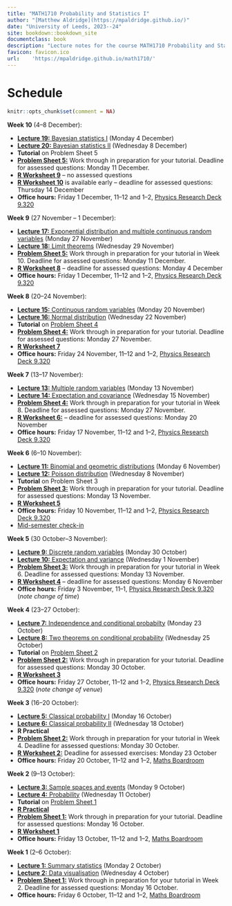 ```yaml
--- 
title: "MATH1710 Probability and Statistics I"
author: "[Matthew Aldridge](https://mpaldridge.github.io/)"
date: "University of Leeds, 2023--24"
site: bookdown::bookdown_site
documentclass: book
description: "Lecture notes for the course MATH1710 Probability and Statistics I at the University of Leeds, 2023--2024"
favicon: favicon.ico
url:    'https://mpaldridge.github.io/math1710/'
---
```


# Schedule {.unnumbered}

```r
knitr::opts_chunk$set(comment = NA)
```

\newcommand{\Var}{\operatorname{Var}}

::: {.oldsched}
**Week 10** (4--8 December):

* [**Lecture 19:** Bayesian statistics I](#L19-bayes-i) (Monday 4 December)
* [**Lecture 20:** Bayesian statistics II](#L20-bayes-ii) (Wednesday 8 December)
* **Tutorial** on Problem Sheet 5
* [**Problem Sheet 5:**](#P5) Work through in preparation for your tutorial. Deadline for assessed questions: Monday 11 December.
* [**R Worksheet 9**](#R) -- no assessed questions
* [**R Worksheet 10**](#R) is available early -- deadline for assessed questions: Thursday 14 December
* **Office hours:** Friday 1 December, 11--12 and 1--2, [Physics Research Deck 9.320](https://mpaldridge.github.io/office.html)
:::

::: {.mysched}
**Week 9** (27 November -- 1 December):

* [**Lecture 17:** Exponential distribution and multiple continuous random variables](#L17-exponential-multi) (Monday 27 November)
* [**Lecture 18:** Limit theorems](#L18-limit) (Wednesday 29 November)
* [**Problem Sheet 5:**](#P5) Work through in preparation for your tutorial in Week 10. Deadline for assessed questions: Monday 11 December.
* [**R Worksheet 8**](#R) -- deadline for assessed questions: Monday 4 December
* **Office hours:** Friday 1 December, 11--12 and 1--2, [Physics Research Deck 9.320](https://mpaldridge.github.io/office.html)
:::

::: {.mysched}
**Week 8** (20--24 November):

* [**Lecture 15:** Continuous random variables](#L15-continuous) (Monday 20 November)
* [**Lecture 16:** Normal distribution](#L16-normal) (Wednesday 22 November)
* **Tutorial** on [Problem Sheet 4](#P4)
* [**Problem Sheet 4:**](#P4) Work through in preparation for your tutorial. Deadline for assessed questions: Monday 27 November.
* [**R Worksheet 7**](#R)
* **Office hours:** Friday 24 November, 11--12 and 1--2, [Physics Research Deck 9.320](https://mpaldridge.github.io/office.html)
:::

::: {.mysched}
**Week 7** (13--17 November):

* [**Lecture 13:** Multiple random variables](#L13-multi-rv) (Monday 13 November)
* [**Lecture 14:** Expectation and covariance](#L14-covariance) (Wednesday 15 November)
* [**Problem Sheet 4:**](#P4) Work through in preparation for your tutorial in Week 8. Deadline for assessed questions: Monday 27 November.
* [**R Worksheet 6:**](#R) -- deadline for assessed questions: Monday 20 November
* **Office hours:** Friday 17 November, 11--12 and 1--2, [Physics Research Deck 9.320](https://mpaldridge.github.io/office.html)
:::

::: {.mysched}
**Week 6** (6--10 November):

* [**Lecture 11:** Binomial and geometric distributions](#L11-binomial-geometric) (Monday 6 November)
* [**Lecture 12:** Poisson distribution](#L12-poisson) (Wednesday 8 November)
* **Tutorial** on Problem Sheet 3
* [**Problem Sheet 3:**](#P3) Work through in preparation for your tutorial. Deadline for assessed questions: Monday 13 November.
* [**R Worksheet 5**](#R)
* **Office hours:** Friday 10 November, 11--12 and 1--2, [Physics Research Deck 9.320](https://mpaldridge.github.io/office.html)
* [Mid-semester check-in](https://forms.office.com/e/8ETiji58Zi)
:::

::: {.mysched}
**Week 5** (30 October--3 November):

* [**Lecture 9:** Discrete random variables](#L09-discrete-rv) (Monday 30 October)
* [**Lecture 10:** Expectation and variance](#L10-expectation) (Wednesday 1 November)
* [**Problem Sheet 3:**](#P3) Work through in preparation for your tutorial in Week 6. Deadline for assessed questions: Monday 13 November.
* [**R Worksheet 4**](#R) -- deadline for assessed questions: Monday 6 November
* **Office hours:** Friday 3 November, 11--1, [Physics Research Deck 9.320](https://mpaldridge.github.io/office.html) (*note change of time*)
:::

::: {.mysched}
**Week 4** (23--27 October):

* [**Lecture 7:** Independence and conditional probabilty](#L07-conditional) (Monday 23 October)
* [**Lecture 8:** Two theorems on conditional probability](#L08-two-theorems) (Wednesday 25 October)
* **Tutorial** on [Problem Sheet 2](#P2)
* [**Problem Sheet 2:**](#P2) Work through in preparation for your tutorial. Deadline for assessed questions: Monday 30 October.
* [**R Worksheet 3**](#R)
* **Office hours:** Friday 27 October, 11--12 and 1--2, [Physics Research Deck 9.320](https://mpaldridge.github.io/office.html) (*note change of venue*)
:::

::: {.mysched}
**Week 3** (16--20 October):

* [**Lecture 5:** Classical probability I](#L05-classical-i) (Monday 16 October)
* [**Lecture 6:** Classical probability II](#L06-classical-ii) (Wednesday 18 October)
* **R Practical**
* [**Problem Sheet 2:**](#P2) Work through in preparation for your tutorial in Week 4. Deadline for assessed questions: Monday 30 October.
* [**R Worksheet 2:**](#R) Deadline for assessed exercises: Monday 23 October
* **Office hours:** Friday 20 October, 11--12 and 1--2, [Maths Boardroom](boardroom.png)
:::

::: {.mysched}
**Week 2** (9--13 October):

* [**Lecture 3:** Sample spaces and events](#L03-events) (Monday 9 October)
* [**Lecture 4:** Probability](#L04-probability) (Wednesday 11 October)
* **Tutorial** on [Problem Sheet 1](#P1)
* [**R Practical**](#practical)
* [**Problem Sheet 1:**](#P1) Work through in preparation for your tutorial. Deadline for assessed questions: Monday 16 October.
* [**R Worksheet 1**](#R)
* **Office hours:** Friday 13 October, 11--12 and 1--2, [Maths Boardroom](boardroom.png)
:::

::: {.mysched}
**Week 1** (2--6 October):

* [**Lecture 1:** Summary statistics](#L01-stats) (Monday 2 October)
* [**Lecture 2:** Data visualisation](#L02-dataviz) (Wednesday 4 October)
* [**Problem Sheet 1:**](#P1) Work through in preparation for your tutorial in Week 2. Deadline for assessed questions: Monday 16 October.
* **Office hours:** Friday 6 October, 11--12 and 1--2, [Maths Boardroom](boardroom.png)
:::

<!--
::: {.oldsched}
**Week 10** (5-9 December):

* [**Lecture 19:** The Bayesian idea](#L19-bayes-idea) (Monday 5 December)
* [**Lecture 20:** More Bayesian models](#L20-bayes-models): (Wednesday 7 December)
* [**Problem Sheet 5:**](#P5) Work through the short and long questions in preparation your tutorial. Deadline for assessed questions: *Monday 12 December*
* [**R Worksheet 10:** Law of large numbers](#r-work) to be completed this week
* [**R Worksheet 11:** Recap](#r-work) next week's sheet, available now due to the unusually early deadline: Thursday 15 December
:::

::: {.mysched}
**Week 9** (28 November -- 2 December):

* [**Lecture 17:** Exponential distribution and multiple continuous random variables](#L17-exponential-multi) (Monday 28 November)
* [**Lecture 18:** Limit theorems](#L18-limit): *The lecture on Wednesday 30 November will be cancelled; instead you should learn this material from the online notes and embedded videos*
* [**Problem Sheet 5:**](#P5) Work through the short and long questions in preparation your tutorial next week. Deadline for assessed questions: *Monday 12 December*
* [**R Worksheet 9:** Normal distribution](#r-work) to be completed this week; assessed work due Monday 5 December
:::

::: {.mysched}
**Week 8** (21--25 November):

* **Tutorials:** *All in-person tutorials cancelled. Online tutorial: Wednesday 23 November at 1000; recording available on Minerva.*
* [**Lecture 15:** Continuous random variables](#L15-continuous) (Monday 21 November)
* [**Lecture 16:** Normal distribution](#L16-normal) (Wednesday 23 November)
* [**Problem Sheet 4:**](#P4) Work through the short and long questions in preparation for *the online tutorial*. Deadline for assessed questions: *Tuesday 29 November*
* [**R Worksheet 8:** Discrete random variables](#r-work) to be completed this week
:::

::: {.mysched}
**Week 7** (14--18 November):

* [**Lecture 13:** Multiple random variables](#L13-multi-rv) (Monday 14 November)
* [**Lecture 14:** Expectation and covariance](#L14-covariance) (Wednesday 16 November)
* [**Problem Sheet 4:**](#P4) Work through the short and long questions in preparation for your tutorial next week. Deadline for assessed questions: Monday 28 November.
* [**R Worksheet 7:** Discrete distributions](#r-work) to be completed this week; assessed work due Monday 21 November.
:::

::: {.mysched}
**Week 6** (7--11 November):

* [**Lecture 11:** Binomial and geometric distributions](#L11-binomial-geometric) (Monday 7 November)
* [**Lecture 12:** Poisson distribution](#L12-poisson) (Wednesday 9 November)
* **Tutorial:** to discuss Problem Sheet 3; check your timetable for details.
* [**Problem Sheet 3:**](#P3) Work through the short and long questions in preparation for your tutorial. Deadline for assessed questions: Monday 14 November.
* [**R Worksheet 6:** R Markdown](#r-work) *optional* worksheet for this week.
:::

::: {.mysched}
**Week 5** (31 October -- 4 November):

* [**Lecture 9:** Discrete random variables](#L09-discrete-rv) (Monday 31 October)
* [**Lecture 10:** Expectation and variance](#L10-expectation) (Wednesday 2 November)
* [**Problem Sheet 3:**](#P3) Work through the short and long questions in preparation for your tutorial in Week 6. Deadline for assessed questions: Monday 14 November.
* [**R Worksheet 5:** Plots II](#r-work) to be completed this week. Deadline for assessed questions: Monday 7 November.
:::

::: {.mysched}
**Week 4** (24--28 October):

* [**Lecture 7:** Independence and conditional probability](#L07-conditional) (Monday 24 October)
* [**Lecture 8:** Two theorems on conditional probability](#L08-two-theorems) (Wednesday 26 October)
* **Tutorial:** to discuss Problem Sheet 2; check your timetable for details.
* [**Problem Sheet 2:**](#P2) Work through the short and long questions in preparation for your tutorial. Deadline for assessed questions: Monday 31 October.
* [**R Worksheet 4:** Plots I](#r-work) to be completed this week.
:::

::: {.mysched}
**Week 3** (17--21 October):

* [**Lecture 5:** Classical probability I](#L05-classical-i) (Monday 17 October)
* [**Lecture 6:** Classical probability II](#L05-classical-ii) (Wednesday 19 October)
* [**Problem Sheet 2:**](#P2) Work through the short and long questions in preparation for your tutorial in Week 4. Deadline for assessed questions: Monday 31 October.
* [**R Worksheet 3:** Data in R](#r-work) to be completed this week. Deadline for assessed questions: Monday 24 October.
:::

::: {.mysched}
**Week 2** (10--14 October):

* [**Lecture 3:** Sample spaces and events](#L03-events) (Monday 10 October)
* [**Lecture 4:** Probability](#L04-probability) (Wednesday 12 October)
* **Tutorial:** to discuss Problem Sheet 1; check your timetable for details.
* [**Problem Sheet 1:**](#P1) Work through the short and long questions in preparation for your tutorial. Deadline for assessed questions: Monday 17 October.
* [**R Worksheet 2:** Vectors](#r-work) to be completed this week.
:::


::: {.mysched}
**Week 1** (3--7 October):

* [**Lecture 1:** Summary statistics](#L01-stats) (Monday 3 October)
* [**Lecture 2:** Data visualisation](#L02-dataviz) (Wednesday 5 October)
* [**Problem Sheet 1:**](#P1) Work through the short and long questions in preparation for your tutorial in Week 2. Deadline for assessed questions: Monday 17 October.
* [**R Worksheet 1:** R basics](#r-work) to be completed this week.
:::
-->
